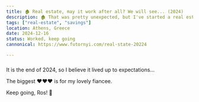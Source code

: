 ```yaml
---
title: 🏚 Real estate, may it work after all? We will see... (2024)
description: 🏚 That was pretty unexpected, but I've started a real estate project. It's gonna be a great journey, I believe.
tags: ["real-estate", "savings"]
location: Athens, Greece
date: 2024-12-16
status: Worked, keep going
cannonical: https://www.futornyi.com/real-state-20224

---
```


### 

It is the end of 2024, so I believe it lived up to expectations...

The biggest ❤️❤️❤️ is for my lovely fiancee.

Keep going, Ros! 🚀 